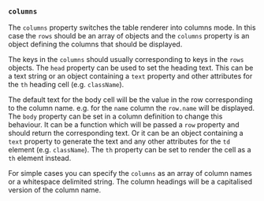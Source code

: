 
### `columns`

The `columns` property switches the table renderer into columns mode.  In
this case the `rows` should be an array of objects and the `columns`
property is an object defining the columns that should be displayed.

The keys in the `columns` should usually corresponding to keys in the `rows`
objects.  The `head` property can be used to set the heading text.  This can
be a text string or an object containing a `text` property and other
attributes for the `th` heading cell (e.g. `className`).

The default text for the body cell will be the value in the row
corresponding to the column name.  e.g. for the `name` column the `row.name`
will be displayed.  The `body` property can be set in a column definition
to change this behaviour. It can be a function which will be passed a `row`
property and should return the corresponding text.  Or it can be an object
containing a `text` property to generate the text and any other attributes
for the `td` element (e.g. `className`). The `th` property can be set to
render the cell as a `th` element instead.

<Example
  Component={Component}
  code={Source}
  highlightLines="4-26,63"
/>

For simple cases you can specify the `columns` as an array of column names
or a whitespace delimited string.  The column headings will be a capitalised
version of the column name.

<Example
  Component={String}
  code={StringSrc}
  highlightLines="3"
  undent={2}
/>
